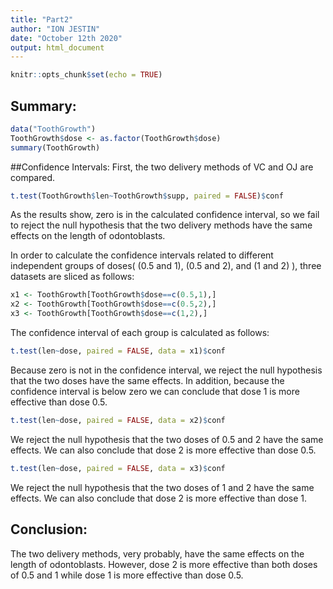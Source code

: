---
title: "Part2"
author: "ION JESTIN"
date: "October 12th 2020"
output: html_document
---

```{r setup, include=FALSE}
knitr::opts_chunk$set(echo = TRUE)
```

## Summary:

```{r cars}
data("ToothGrowth")
ToothGrowth$dose <- as.factor(ToothGrowth$dose)
summary(ToothGrowth)
```
##Confidence Intervals:
First, the two delivery methods of VC and OJ are compared.

```{r}
t.test(ToothGrowth$len~ToothGrowth$supp, paired = FALSE)$conf
```
As the results show, zero is in the calculated confidence interval, so we fail to reject the null hypothesis that the two delivery methods have the same effects on the length of odontoblasts.

In order to calculate the confidence intervals related to different independent groups of doses( (0.5 and 1), (0.5 and 2), and (1 and 2) ), three datasets are sliced as follows:
```{r}
x1 <- ToothGrowth[ToothGrowth$dose==c(0.5,1),]
x2 <- ToothGrowth[ToothGrowth$dose==c(0.5,2),]
x3 <- ToothGrowth[ToothGrowth$dose==c(1,2),]
```
The confidence interval of each group is calculated as follows:
```{r}
t.test(len~dose, paired = FALSE, data = x1)$conf
```
Because zero is not in the confidence interval, we reject the null hypothesis that the two doses have the same effects. In addition, because the confidence interval is below zero we can conclude that dose 1 is more effective than dose 0.5.
```{r}
t.test(len~dose, paired = FALSE, data = x2)$conf
```
We reject the null hypothesis that the two doses of 0.5 and 2 have the same effects. We can also conclude that dose 2 is more effective than dose 0.5.
```{r}
t.test(len~dose, paired = FALSE, data = x3)$conf
```
We reject the null hypothesis that the two doses of 1 and 2 have the same effects. We can also conclude that dose 2 is more effective than dose 1.

## Conclusion:
The two delivery methods, very probably, have the same effects on the length of odontoblasts. However, dose 2 is more effective than both doses of 0.5 and 1 while dose 1 is more effective than dose 0.5.
